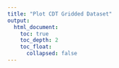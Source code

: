 ```yaml
---
title: "Plot CDT Gridded Dataset"
output:
  html_document:
    toc: true
    toc_depth: 2
    toc_float:
      collapsed: false
---
```


<!--
image dir /images/plot_data/plot_cdt_dataset
-->
